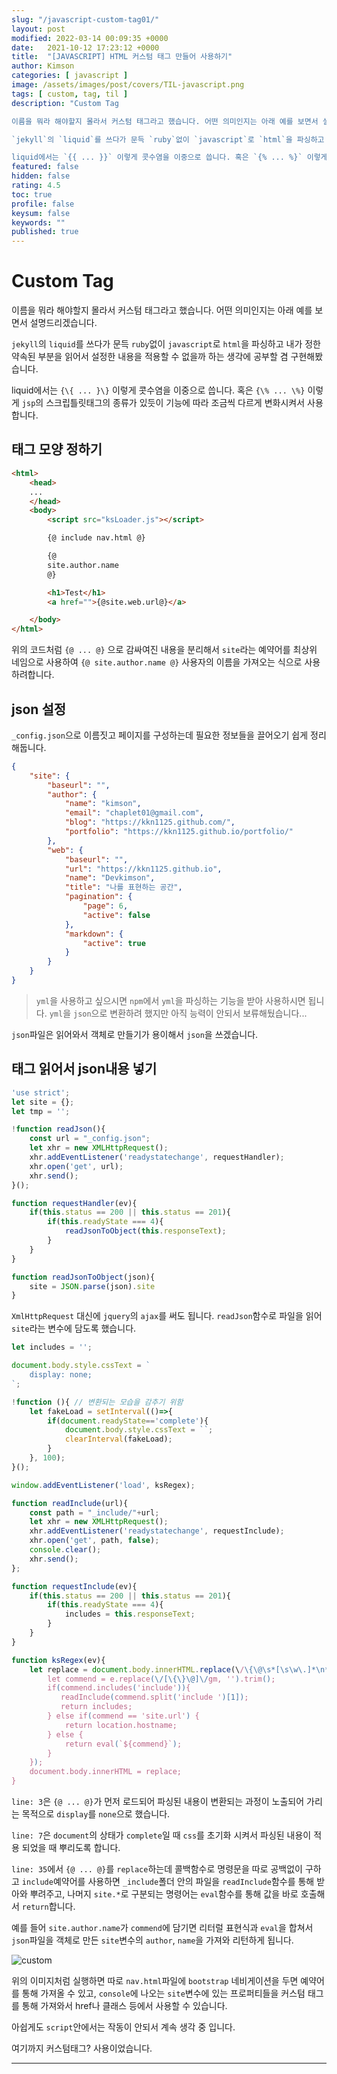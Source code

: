 ```yaml
---
slug: "/javascript-custom-tag01/"
layout: post
modified: 2022-03-14 00:09:35 +0000
date:   2021-10-12 17:23:12 +0000
title:  "[JAVASCRIPT] HTML 커스텀 태그 만들어 사용하기"
author: Kimson
categories: [ javascript ]
image: /assets/images/post/covers/TIL-javascript.png
tags: [ custom, tag, til ]
description: "Custom Tag

이름을 뭐라 해야할지 몰라서 커스텀 태그라고 했습니다. 어떤 의미인지는 아래 예를 보면서 설명드리겠습니다.

`jekyll`의 `liquid`를 쓰다가 문득 `ruby`없이 `javascript`로 `html`을 파싱하고 내가 정한 약속된 부분을 읽어서 설정한 내용을 적용할 수 없을까 하는 생각에 공부할 겸 구현해봤습니다.

liquid에서는 `{{ ... }}` 이렇게 콧수염을 이중으로 씁니다. 혹은 `{% ... %}` 이렇게 `jsp`의 스크립틀릿태그의 종류가 있듯이 기능에 따라 조금씩 다르게 변화시켜서 사용합니다."
featured: false
hidden: false
rating: 4.5
toc: true
profile: false
keysum: false
keywords: ""
published: true
---
```


# Custom Tag

이름을 뭐라 해야할지 몰라서 커스텀 태그라고 했습니다. 어떤 의미인지는 아래 예를 보면서 설명드리겠습니다.

`jekyll`의 `liquid`를 쓰다가 문득 `ruby`없이 `javascript`로 `html`을 파싱하고 내가 정한 약속된 부분을 읽어서 설정한 내용을 적용할 수 없을까 하는 생각에 공부할 겸 구현해봤습니다.

liquid에서는 `{\{ ... }\}` 이렇게 콧수염을 이중으로 씁니다. 혹은 `{\% ... \%}` 이렇게 `jsp`의 스크립틀릿태그의 종류가 있듯이 기능에 따라 조금씩 다르게 변화시켜서 사용합니다.

## 태그 모양 정하기

```html
<html>
    <head>
    ...
    </head>
    <body>
        <script src="ksLoader.js"></script>

        {@ include nav.html @}

        {@
        site.author.name
        @}

        <h1>Test</h1>
        <a href="">{@site.web.url@}</a>

    </body>
</html>
```

위의 코드처럼 `{@ ... @}` 으로 감싸여진 내용을 분리해서 `site`라는 예약어를 최상위 네임으로 사용하여 `{@ site.author.name @}` 사용자의 이름을 가져오는 식으로 사용하려합니다.

## json 설정

`_config.json`으로 이름짓고 페이지를 구성하는데 필요한 정보들을 끌어오기 쉽게 정리해둡니다.

```json
{
    "site": {
        "baseurl": "",
        "author": {
            "name": "kimson",
            "email": "chaplet01@gmail.com",
            "blog": "https://kkn1125.github.com/",
            "portfolio": "https://kkn1125.github.io/portfolio/"
        },
        "web": {
            "baseurl": "",
            "url": "https://kkn1125.github.io",
            "name": "Devkimson",
            "title": "나를 표현하는 공간",
            "pagination": {
                "page": 6,
                "active": false
            },
            "markdown": {
                "active": true
            }
        }
    }
}
```

> `yml`을 사용하고 싶으시면 `npm`에서 `yml`을 파싱하는 기능을 받아 사용하시면 됩니다. `yml`을 `json`으로 변환하려 했지만 아직 능력이 안되서 보류해뒀습니다...

`json`파일은 읽어와서 객체로 만들기가 용이해서 `json`을 쓰겠습니다.

## 태그 읽어서 json내용 넣기

```javascript
'use strict';
let site = {};
let tmp = '';

!function readJson(){
    const url = "_config.json";
    let xhr = new XMLHttpRequest();
    xhr.addEventListener('readystatechange', requestHandler);
    xhr.open('get', url);
    xhr.send();
}();

function requestHandler(ev){
    if(this.status == 200 || this.status == 201){
        if(this.readyState === 4){
            readJsonToObject(this.responseText);
        }
    }
}

function readJsonToObject(json){
    site = JSON.parse(json).site
}
```

`XmlHttpRequest` 대신에 `jquery`의 `ajax`를 써도 됩니다. `readJson`함수로 파일을 읽어 `site`라는 변수에 담도록 했습니다.

```javascript
let includes = '';

document.body.style.cssText = `
    display: none;
`;

!function (){ // 변환되는 모습을 감추기 위함
    let fakeLoad = setInterval(()=>{
        if(document.readyState=='complete'){
            document.body.style.cssText = ``;
            clearInterval(fakeLoad);
        }
    }, 100);
}();

window.addEventListener('load', ksRegex);

function readInclude(url){
    const path = "_include/"+url;
    let xhr = new XMLHttpRequest();
    xhr.addEventListener('readystatechange', requestInclude);
    xhr.open('get', path, false);
    console.clear();
    xhr.send();
};

function requestInclude(ev){
    if(this.status == 200 || this.status == 201){
        if(this.readyState === 4){
            includes = this.responseText;
        }
    }
}

function ksRegex(ev){
    let replace = document.body.innerHTML.replace(\/\{\@\s*[\s\w\.]*\n*\s*\@\}\/gim, e=>{
        let commend = e.replace(\/[\{\}\@]\/gm, '').trim();
        if(commend.includes('include')){
           readInclude(commend.split('include ')[1]);
           return includes;
        } else if(commend == 'site.url') {
            return location.hostname;
        } else {
            return eval(`${commend}`);
        }
    });
    document.body.innerHTML = replace;
}
```

`line: 3`은 `{@ ... @}`가 먼저 로드되어 파싱된 내용이 변환되는 과정이 노출되어 가리는 목적으로 `display`를 `none`으로 했습니다.

`line: 7`은 `document`의 상태가 `complete`일 때 `css`를 초기화 시켜서 파싱된 내용이 적용 되었을 때 뿌리도록 합니다.

`line: 35`에서 `{@ ... @}`를 `replace`하는데 콜백함수로 명령문을 따로 공백없이 구하고 `include`예약어를 사용하면 `_include`폴더 안의 파일을 `readInclude`함수를 통해 받아와 뿌려주고, 나머지 `site.*`로 구분되는 명령어는 `eval`함수를 통해 값을 바로 호출해서 `return`합니다.

예를 들어 `site.author.name`가 `commend`에 담기면 리터럴 표현식과 `eval`을 합쳐서 `json`파일을 객체로 만든 `site`변수의 `author`, `name`을 가져와 리턴하게 됩니다.

![custom](/assets/images/post/customTag/custom01.png)

위의 이미지처럼 실행하면 따로 `nav.html`파일에 `bootstrap` 네비게이션을 두면 예약어를 통해 가져올 수 있고, `console`에 나오는 `site`변수에 있는 프로퍼티들을 커스텀 태그를 통해 가져와서 href나 클래스 등에서 사용할 수 있습니다.

아쉽게도 `script`안에서는 작동이 안되서 계속 생각 중 입니다.

여기까지 커스텀태그? 사용이었습니다.

-----